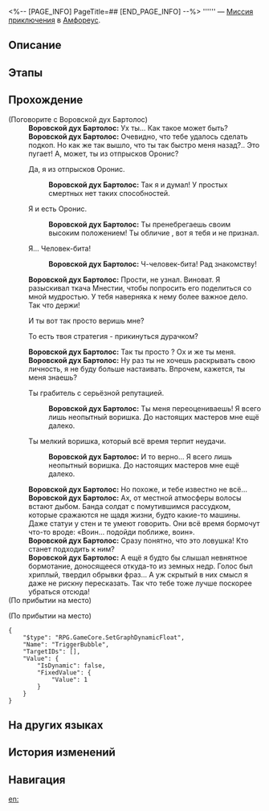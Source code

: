 <%-- [PAGE_INFO]
PageTitle=##
[END_PAGE_INFO] --%>
{{Дополнить|Диалоги.}}
{{Миссия Инфобокс
|id              = 4015708
|Название        = 
|Изображение     = Миссия .png
|Тип             = Миссия приключения
|Событие         = 
|Глава           = 
|Условия         = Завершена [[Миссия Освоения]] «[[О серебряная колесница, мчись на тёмные земли]]»
|Персонажи       = Воровской дух Бартолос; Первопроходец
|СтартЛокация    = [[Амфореус]] — [[Кровавое поле брани каструма Кремноса]]
|Мир             = Амфореус
|Предыдущая      = 
|Следующая       = 
|Награды         = Звёздный нефрит*40; Небесная амброзия*60
}}
'''''' — [[Миссия приключения]] в [[Амфореус]].

==Описание==
{{Описание|<!--официальное описание из Перекрёстка судеб-->}}

==Этапы==


==Прохождение==
{{Дополнить}}

;(Поговорите с Воровской дух Бартолос)
:'''Воровской дух Бартолос:''' Ух ты... Как такое может быть?
:'''Воровской дух Бартолос:''' Очевидно, что тебе удалось сделать подкоп. Но как же так вышло, что ты так быстро {{MC|ж=вернула|м=вернул}} меня назад?.. Это пугает! А, может, ты из отпрысков Оронис?
:{{Диалог|Стрелка}} Да, я из отпрысков Оронис.
::'''Воровской дух Бартолос:''' Так я и думал! У простых смертных нет таких способностей.
:{{Диалог|Стрелка}} Я и есть Оронис.
::'''Воровской дух Бартолос:''' Ты пренебрегаешь своим высоким положением! Ты {{MC|ж=приняла|м=принял}} обличие {{MC|ж=простой смертной|м=простого смертного}}, вот я тебя и не признал.
:{{Диалог|Стрелка}} Я... Человек-бита!
::'''Воровской дух Бартолос:''' Ч-человек-бита! Рад знакомству!
:'''Воровской дух Бартолос:''' Прости, не узнал. Виноват. Я разыскивал ткача Мнестии, чтобы попросить его поделиться со мной мудростью. У тебя наверняка к нему более важное дело. Так что держи!
:{{Диалог|Стрелка}} И ты вот так просто веришь мне?
:{{Диалог|Стрелка}} То есть твоя стратегия - прикинуться дурачком?
:'''Воровской дух Бартолос:''' Так ты просто {{MC|ж=пошутила|м=пошутил}}? Ох и {{MC|ж=напугала|м=напугал}} же ты меня.
:'''Воровской дух Бартолос:''' Ну раз ты не хочешь раскрывать свою личность, я не буду больше настаивать. Впрочем, кажется, ты меня знаешь?
:{{Диалог|Стрелка}} Ты грабитель с серьёзной репутацией.
::'''Воровской дух Бартолос:''' Ты меня переоцениваешь! Я всего лишь неопытный воришка. До настоящих мастеров мне ещё далеко.
:{{Диалог|Стрелка}} Ты мелкий воришка, который всё время терпит неудачи.
::'''Воровской дух Бартолос:''' И то верно... Я всего лишь неопытный воришка. До настоящих мастеров мне ещё далеко.
:'''Воровской дух Бартолос:''' Но похоже, и тебе известно не всё...
:'''Воровской дух Бартолос:''' Ах, от местной атмосферы волосы встают дыбом. Банда солдат с помутившимся рассудком, которые сражаются не щадя жизни, будто какие-то машины. Даже статуи у стен и те умеют говорить. Они всё время бормочут что-то вроде: «Воин... подойди поближе, воин».
:'''Воровской дух Бартолос:''' Сразу понятно, что это ловушка! Кто станет подходить к ним?
:'''Воровской дух Бартолос:''' А ещё я будто бы слышал невнятное бормотание, доносящееся откуда-то из земных недр. Голос был хриплый, твердил обрывки фраз... А уж скрытый в них смысл я даже не рискну пересказать. Так что тебе тоже лучше поскорее убраться отсюда!
;(По прибытии на место)

;(По прибытии на место)
<pre>{
	"$type": "RPG.GameCore.SetGraphDynamicFloat",
	"Name": "TriggerBubble",
	"TargetIDs": [],
	"Value": {
		"IsDynamic": false,
		"FixedValue": {
			"Value": 1
		}
	}
}</pre>
{{Диалог Конец}}

==На других языках==
{{На других языках
|en   = 
|zhs  = 
|zht  = 
|ja   = 
|ko   = 
|es   = 
|fr   = 
|ru   = 
|th   = 
|vi   = 
|de   = 
|id   = 
|pt   = 
}}

==История изменений==
{{История изменений|3.5}}

==Навигация==
{{Миссия приключения Навбокс|Глава }}

[[en:]]
